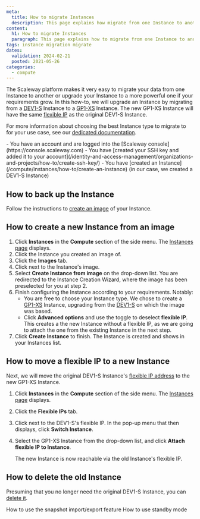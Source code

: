 ```yaml
---
meta:
  title: How to migrate Instances
  description: This page explains how migrate from one Instance to another
content:
  h1: How to migrate Instances
  paragraph: This page explains how to migrate from one Instance to another
tags: instance migration migrate
dates:
  validation: 2024-02-21
  posted: 2021-05-26
categories:
  - compute
---
```


The Scaleway platform makes it very easy to migrate your data from one Instance to another or upgrade your Instance to a more powerful one if your requirements grow. In this how-to, we will upgrade an Instance by migrating from a [DEV1-S](/compute/instances/concepts/#development-instance) Instance to a [GP1-XS](/compute/instances/concepts/#general-purpose-instance) Instance. The new GP1-XS Instance will have the same [flexible IP](/compute/instances/concepts/#flexible-ip) as the original DEV1-S Instance.

For more information about choosing the best Instance type to migrate to for your use case, see our [dedicated documentation](/compute/instances/reference-content/choosing-instance-type/).

<Macro id="iam-requirements" />

<Message type="requirement">
  - You have an account and are logged into the [Scaleway console](https://console.scaleway.com)
  - You have [created your SSH key and added it to your account](/identity-and-access-management/organizations-and-projects/how-to/create-ssh-key/)
  - You have [created an Instance](/compute/instances/how-to/create-an-instance) (in our case, we created a DEV1-S Instance)
</Message>

## How to back up the Instance

Follow the instructions to [create an image](/compute/instances/how-to/create-a-backup/#how-to-create-an-image) of your Instance.

## How to create a new Instance from an image

1. Click **Instances** in the **Compute** section of the side menu. The [Instances page](https://console.scaleway.com/instance/servers) displays.
2. Click the Instance you created an image of.
3. Click the **Images** tab.
4. Click <Icon name="more" /> next to the Instance's image.
5. Select **Create Instance from image** on the drop-down list. You are redirected to the Instance Creation Wizard, where the image has been preselected for you at step 2.
6. Finish configuring the Instance according to your requirements. Notably:
    - You are free to choose your Instance type. We chose to create a [GP1-XS](/compute/instances/concepts/#general-purpose-instance) Instance, upgrading from the [DEV1-S](/compute/instances/concepts/#development-instance) on which the image was based.
    - Click **Advanced options** and use the <Icon name="toggle" /> toggle to deselect **flexible IP**. This creates a the new Instance without a flexible IP, as we are going to attach the one from the existing Instance in the next step.
7. Click **Create Instance** to finish. The Instance is created and shows in your Instances list.

## How to move a flexible IP to a new Instance

Next, we will move the original DEV1-S Instance's [flexible IP address](/compute/instances/concepts/#flexible-ip) to the new GP1-XS Instance.

1. Click **Instances** in the **Compute** section of the side menu. The [Instances page](https://console.scaleway.com/instance/servers) displays.
2. Click the **Flexible IPs** tab.
3. Click <Icon name="more" /> next to the DEV1-S's flexible IP. In the pop-up menu that then displays, click **Switch Instance**.
4. Select the GP1-XS Instance from the drop-down list, and click **Attach flexible IP to Instance**.

    The new Instance is now reachable via the old Instance's flexible IP.

## How to delete the old Instance

Presuming that you no longer need the original DEV1-S Instance, you can [delete it](/compute/instances/how-to/delete-instance).


<Navigation title="See also">
  <PreviousButton to="/compute/instances/how-to/snapshot-import-export-feature/">How to use the snapshot import/export feature</PreviousButton>
  <NextButton to="/compute/instances/how-to/use-standby-mode/">How to use standby mode</NextButton>
</Navigation>